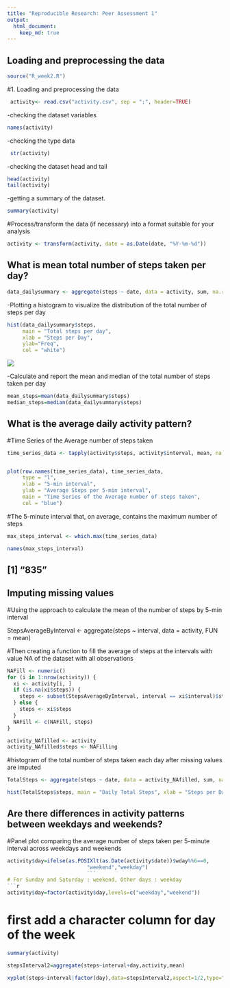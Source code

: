 ```yaml
---
title: "Reproducible Research: Peer Assessment 1"
output: 
  html_document:
    keep_md: true
---
```



## Loading and preprocessing the data
```r
source("R_week2.R")
```

#1. Loading and preprocessing the data
 
```r
 activity<- read.csv("activity.csv", sep = ";", header=TRUE)
```

-checking the dataset variables

```r
names(activity)

```
-checking the type data

```r
 str(activity)
```

-checking the dataset head and tail
```r
head(activity)
tail(activity)
```
-getting a summary of the dataset.
```r
summary(activity)
```


#Process/transform the data (if necessary) into a format suitable for your analysis

```r
activity <- transform(activity, date = as.Date(date, "%Y-%m-%d"))
```


## What is mean total number of steps taken per day?
```r
data_dailysummary <- aggregate(steps ~ date, data = activity, sum, na.rm = TRUE)
```

-Plotting a histogram to visualize the distribution of the total number of steps per day

```r
hist(data_dailysummary$steps, 
     main = "Total steps per day", 
     xlab = "Steps per Day", 
     ylab="Freq", 
     col = "white")
```
![](instructions_fig/total_steps_day.png) 

-Calculate and report the mean and median of the total number of steps taken per day
```r
mean_steps=mean(data_dailysummary$steps)
median_steps=median(data_dailysummary$steps)
```




## What is the average daily activity pattern?

#Time Series of the Average number of steps taken

```r
time_series_data <- tapply(activity$steps, activity$interval, mean, na.rm = TRUE)


plot(row.names(time_series_data), time_series_data, 
     type = "l", 
     xlab = "5-min interval", 
     ylab = "Average Steps per 5-min interval", 
     main = "Time Series of the Average number of steps taken", 
     col = "blue")
```

#The 5-minute interval that, on average, contains the maximum number of steps
```r
max_steps_interval <- which.max(time_series_data)

names(max_steps_interval)
```
## [1] "835"

## Imputing missing values

#Using the approach to calculate the mean of the number of steps by 5-min interval

StepsAverageByInterval <- aggregate(steps ~ interval, data = activity, FUN = mean)

#Then creating a function to fill the average of steps at the intervals with value NA of the dataset with all observations
```r
NAFill <- numeric()
for (i in 1:nrow(activity)) {
  xi <- activity[i, ]
  if (is.na(xi$steps)) {
    steps <- subset(StepsAverageByInterval, interval == xi$interval)$steps
  } else {
    steps <- xi$steps
  }
  NAFill <- c(NAFill, steps)
}

activity_NAfilled <- activity
activity_NAfilled$steps <- NAFilling
```

#histogram of the total number of steps taken each day after missing values are imputed
```r
TotalSteps <- aggregate(steps ~ date, data = activity_NAfilled, sum, na.rm = TRUE)

hist(TotalSteps$steps, main = "Daily Total Steps", xlab = "Steps per Day", col = "white")
```
## Are there differences in activity patterns between weekdays and weekends?


#Panel plot comparing the average number of steps taken per 5-minute interval across weekdays and weekends
```r
activity$day=ifelse(as.POSIXlt(as.Date(activity$date))$wday%%6==0,
                          "weekend","weekday")
                          ```
# For Sunday and Saturday : weekend, Other days : weekday 
```r
activity$day=factor(activity$day,levels=c("weekday","weekend"))
```
# first add a character column for day of the week
```r
summary(activity)

stepsInterval2=aggregate(steps~interval+day,activity,mean)

xyplot(steps~interval|factor(day),data=stepsInterval2,aspect=1/2,type="l")
```
